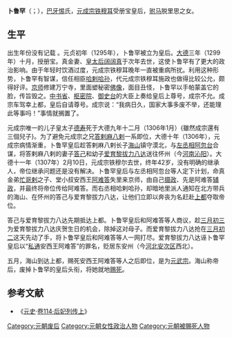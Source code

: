 '''卜鲁罕'''（{{mong|m=ᠪᠤᠷᠬᠠᠨ|Ppp=Bulγan}}；{{bd|13世纪|？|1307年||catIdx=B}}），[[巴牙惕|巴牙惕]]氏，[[元成宗|元成宗铁穆耳]]受册宝皇后，[[驸马|驸马]]脱里思之女。

== 生平 ==

出生年份没有记载<!-- 生年无具体记载。如有新的发现，请提供来源。 -->。元贞初年（1295年），卜鲁罕被立为皇后。[[大德_(元成宗)|大德]]三年（1299年）十月，授册宝。真金妻、[[皇太后|皇太后]][[弘吉剌·伯藍也怯赤|阔阔真]]于次年去世，这使卜鲁罕有了更大的政治影响。由于年轻时饮酒过度，元成宗铁穆耳晚年一直被重病所扰。利用这种形势，卜鲁罕有智谋，信任相臣[[哈剌哈孙|哈剌哈孙]]，代元成宗铁穆耳施政也做得比较公允，颇得好评。[[京师|京师]]修建万宁寺，里面塑秘密[[佛像|佛像]]，面目丑怪，卜鲁罕以手帕蒙盖它的脸，传旨毁之。[[中书省|中书省]]、[[枢密院|枢密院]]、[[御史台|御史台]]的大臣上奏给皇后上尊号，成宗不允。成宗车驾幸上都，皇后自请尊号。成宗说：“我病日久，国家大事多废不举，还能理此等事吗！”事情就搁置了。

元成宗唯一的儿子皇太子[[德壽_(太子)|德寿]]死于大德九年十二月（1306年1月）{雖然成宗還有三個兒子}。为了避免元成宗之兄[[答剌麻八剌|答剌麻八剌]]一系即位，大德十年（1306年），元成宗病情渐重，卜鲁罕皇后趁答剌麻八剌长子[[元武宗|海山]]镇守漠北，与[[左丞相|左丞相]][[阿忽台|阿忽台]]合谋，将答剌麻八剌的妻子[[答己|答己]]和幼子[[爱育黎拔力八达|爱育黎拔力八达]]送往怀州（今[[河南|河南]][[沁阳|沁阳]]）。大德十一年（1307年）2月10日，元成宗铁穆尔去世，终年42岁，没有明确的继承人，帝位继承问题还是没有解决。卜鲁罕皇后与左丞相阿忽台等人定下计划，命真金弟[[忙哥剌|忙哥剌]]之子、堂小叔安西王[[阿难答|阿难答]]失里来京师，由自己[[摄政|摄政]]、先是阿难答[[辅政|辅政]]，并最终将帝位传给阿难答。而右丞相哈剌哈孙，却暗地里派人通知在北方带兵的海山、在怀州的答己与爱育黎拔力八达，让他们立即以奔丧为名赶赴[[元上都|上都]]夺取帝位。

答己与爱育黎拔力八达先期抵达上都。卜鲁罕皇后和阿难答等人商议，趁[[三月初三|三月初三]]为爱育黎拔力八达庆贺生日的机会，除掉这对母子。而爱育黎拔力八达抢在[[三月初二|三月初二]]这天先动了手，将卜鲁罕皇后和阿难答等人一网打尽。爱育黎拔力八达诬卜鲁罕皇后以“[[私通|私通]]安西王阿难答”的罪名，贬居东安州（今[[河北|河北]][[安次区|安次区]]西北）。

五月，海山到达上都，赐死安西王阿难答等人之后即位，是为[[元武宗|元武宗]]。海山称帝后，废掉卜鲁罕的皇后头衔，将她就地[[赐死|赐死]]。

==参考文献==
*《[[元史|元史]]·[[s:元史/卷114|卷114·后妃列传上]]》
{{start box}} 
{{s-before|[[南必|南必]]}} 
{{s-title|[[:Category:元朝皇后|元朝皇后]]|1295年—1307年}} 
{{s-after|[[真哥|真哥]]}} 
{{end box}} 

{{元朝皇后}}

[[Category:元朝废后|Category:元朝废后]]
[[Category:元朝女性政治人物|Category:元朝女性政治人物]]
[[Category:元朝被賜死人物|Category:元朝被賜死人物]]